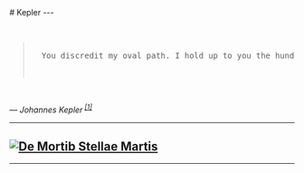 

<Head>
  <title>Kepler</title>
  <meta name="Kepler" content="" />
  <link rel="icon" type="image/svg+xml" href="/favicon/lightmode/favicon.svg" />
  <link rel="icon" type="image/png" href="/favicon/lightmode/favicon.png" />
  <link
    rel="stylesheet"
    href="https://cdn.jsdelivr.net/npm/katex@0.16.0/dist/katex.min.css"
    integrity="sha384-Xi8rHCmBmhbuyyhbI88391ZKP2dmfnOl4rT9ZfRI7mLTdk1wblIUnrIq35nqwEvC"
    crossorigin="anonymous"
  />
</Head>

<div className="prose mt-8">
# Kepler
---  
  
<pre className='whitespace-normal'>
  <blockquote className='whitespace-normal' cite='https://www.journals.uchicago.edu/doi/full/10.1086/706936#fn2'>
  You discredit my oval path. I hold up to you the hundred-times-more-absurd spirals of the ancients (which Tycho imitated by not setting up anything new but letting the old things remain). If you are angry that I cannot eliminate the oval path, how much more ought you to be angry with the spirals, which I abolish. It is as though I have sinned with the oval I left behind, even though to you all the rest of the ancients do not sin with so many spirals. This is like being punished for leaving behind one barrow full of shit although I have cleaned the rest of the Augean stable.
  
  </blockquote>
</pre>
  &mdash; <cite>Johannes Kepler<sup>&nbsp;[\[1\]][1]</sup></cite>  

---  

[![De Mortib Stellae Martis](/images/Kepler_De_Motib_Stellae_Martis.jpg "De Mortib Stellae Martis")](https://commons.wikimedia.org/wiki/File:Kepler_Mars_retrograde.jpg)
---  
[1]: <https://www.journals.uchicago.edu/doi/full/10.1086/706936#fn2 > 
---  
</div>
